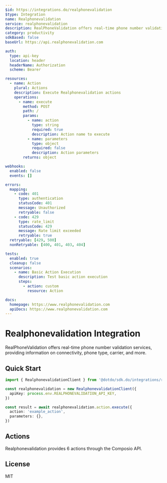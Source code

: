 ```yaml
---
$id: https://integrations.do/realphonevalidation
$type: Integration
name: Realphonevalidation
service: realphonevalidation
description: RealPhoneValidation offers real-time phone number validation services, providing information on connectivity, phone type, carrier, and more.
category: productivity
sdkBased: false
baseUrl: https://api.realphonevalidation.com

auth:
  type: api-key
  location: header
  headerName: Authorization
  scheme: Bearer

resources:
  - name: Action
    plural: Actions
    description: Execute Realphonevalidation actions
    operations:
      - name: execute
        method: POST
        path: /
        params:
          - name: action
            type: string
            required: true
            description: Action name to execute
          - name: parameters
            type: object
            required: false
            description: Action parameters
        returns: object

webhooks:
  enabled: false
  events: []

errors:
  mapping:
    - code: 401
      type: authentication
      statusCode: 401
      message: Unauthorized
      retryable: false
    - code: 429
      type: rate_limit
      statusCode: 429
      message: Rate limit exceeded
      retryable: true
  retryable: [429, 500]
  nonRetryable: [400, 401, 403, 404]

tests:
  enabled: true
  cleanup: false
  scenarios:
    - name: Basic Action Execution
      description: Test basic action execution
      steps:
        - action: custom
          resource: Action

docs:
  homepage: https://www.realphonevalidation.com
  apiDocs: https://www.realphonevalidation.com
---
```


# Realphonevalidation Integration

RealPhoneValidation offers real-time phone number validation services, providing information on connectivity, phone type, carrier, and more.

## Quick Start

```typescript
import { RealphonevalidationClient } from '@dotdo/sdk.do/integrations/realphonevalidation'

const realphonevalidation = new RealphonevalidationClient({
  apiKey: process.env.REALPHONEVALIDATION_API_KEY,
})

const result = await realphonevalidation.action.execute({
  action: 'example_action',
  parameters: {},
})
```

## Actions

Realphonevalidation provides 6 actions through the Composio API.

## License

MIT
